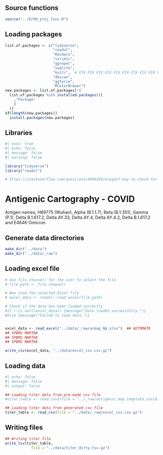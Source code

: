 ## Source functions

```r
source("../R/99_proj_func.R")
```

## Loading packages

```r
list.of.packages <- c("tidyverse", 
                      "readxl", 
                      "Racmacs", 
                      "viridis", 
                      "ggrepel", 
                      "svglite", 
                      "knitr",  # FIX FIX FIX FIX FIX FIX FIX FIX FIX FIX FIX FIX FIX FIX FIX FIX FIX FIX FIX FIX FIX FIX FIX FIX FIX FIX FIX FIX FIX FIX FIX FIX FIX FIX FIX FIX FIX FIX FIX FIX FIX FIX FIX FIX FIX FIX FIX FIX FIX FIX FIX FIX FIX FIX FIX FIX FIX FIX FIX FIX FIX FIX FIX FIX FIX FIX FIX FIX FIX FIX FIX FIX FIX FIX FIX FIX FIX FIX FIX FIX FIX FIX FIX FIX FIX FIX FIX FIX FIX FIX FIX FIX FIX FIX FIX FIX FIX FIX FIX FIX FIX FIX FIX FIX FIX FIX FIX FIX FIX FIX FIX FIX FIX FIX FIX FIX FIX FIX FIX FIX FIX FIX FIX FIX FIX FIX FIX FIX FIX FIX FIX FIX FIX FIX FIX FIX FIX FIX FIX FIX FIX FIX FIX FIX FIX FIX FIX FIX FIX FIX FIX FIX FIX FIX FIX FIX FIX FIX FIX FIX FIX FIX FIX FIX FIX FIX FIX FIX FIX FIX FIX FIX FIX FIX FIX FIX FIX FIX FIX FIX FIX FIX FIX FIX FIX FIX FIX FIX FIX FIX FIX FIX FIX FIX FIX FIX FIX FIX FIX FIX FIX FIX FIX FIX FIX FIX FIX FIX FIX FIX FIX FIX FIX FIX FIX FIX FIX FIX FIX FIX FIX FIX FIX FIX FIX FIX FIX FIX FIX FIX FIX FIX FIX FIX FIX FIX FIX FIX FIX FIX FIX FIX FIX 
                      "dbscan", 
                      "ggforce", 
                      "RColorBrewer")
new.packages <- list.of.packages[!(
  list.of.packages %in% installed.packages()[
    ,"Package"
    ]
  )]
if(length(new.packages)) 
  install.packages(new.packages)
```



## Libraries

```r
#| eval: true
#| echo: false
#| message: false
#| warning: false

library("tidyverse")
library("readxl")

# https://stackoverflow.com/questions/4090169/elegant-way-to-check-for-missing-packages-and-install-them
```

# Antigenic Cartography - COVID

Antigen names; H69775 (Wuhan), Alpha (B.1.1.7), Beta (B.1.351), Gamma (P.1), Delta B.1.617.2, Delta AY.33, Delta AY.4, Delta AY.4.2, Delta B.1.617.2 and E484K Omicron

## Generate data directories
```r
make_dir("../data")
make_dir("../data/_raw")

```

## Loading excel file

```r

# Use file.choose() for the user to select the file
# file_path <- file.choose()

# Now read the selected Excel file
# excel_data <- readxl::read_excel(file_path)

# Check if the data has been loaded correctly
#if (!is.null(excel_data)) {message("Data loaded successfully.")} 
#else {message("Failed to load data.")}


excel_data <- read_excel("../data/_raw/acmap_NA.xlsx")  ## AUTOMATE
## SPØRG MARTHA
## SPØRG MARTHA
## SPØRG MARTHA

write_csv(excel_data, "../data/excel_csv.csv.gz")
```


## Loading data
```r
#| echo: false
#| message: false
#| output: false

## Loading titer data from pre-made csv file
#titer_table <- read_csv2(file = "../_raw/antigenic_map_template_covid.csv")

## Loading titer data from generated csv file
titer_table <- read_csv(file = "../data/_raw/excel_csv.csv.gz")


```

## Writing files
```r

## Writing titer file
write_tsv(titer_table,
            file = "../data/titer_dirty.tsv.gz")

```
